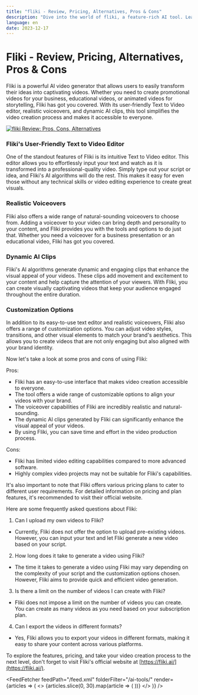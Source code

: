 ```yaml
---
title: "fliki - Review, Pricing, Alternatives, Pros & Cons"
description: "Dive into the world of fliki, a feature-rich AI tool. Learn about its features, pricing, and how it's making an impact. Don't miss out!"
language: en
date: 2023-12-17
---
```


# Fliki - Review, Pricing, Alternatives, Pros & Cons
        
Fliki is a powerful AI video generator that allows users to easily transform their ideas into captivating videos. Whether you need to create promotional videos for your business, educational videos, or animated videos for storytelling, Fliki has got you covered. With its user-friendly Text to Video editor, realistic voiceovers, and dynamic AI clips, this tool simplifies the video creation process and makes it accessible to everyone.


<BlogHeader />


[![fliki Review: Pros, Cons, Alternatives](/ai-tools/fliki.png)](https://fliki.ai/)



### Fliki's User-Friendly Text to Video Editor
One of the standout features of Fliki is its intuitive Text to Video editor. This editor allows you to effortlessly input your text and watch as it is transformed into a professional-quality video. Simply type out your script or idea, and Fliki's AI algorithms will do the rest. This makes it easy for even those without any technical skills or video editing experience to create great visuals.

### Realistic Voiceovers
Fliki also offers a wide range of natural-sounding voiceovers to choose from. Adding a voiceover to your video can bring depth and personality to your content, and Fliki provides you with the tools and options to do just that. Whether you need a voiceover for a business presentation or an educational video, Fliki has got you covered.

### Dynamic AI Clips
Fliki's AI algorithms generate dynamic and engaging clips that enhance the visual appeal of your videos. These clips add movement and excitement to your content and help capture the attention of your viewers. With Fliki, you can create visually captivating videos that keep your audience engaged throughout the entire duration.

### Customization Options
In addition to its easy-to-use text editor and realistic voiceovers, Fliki also offers a range of customization options. You can adjust video styles, transitions, and other visual elements to match your brand's aesthetics. This allows you to create videos that are not only engaging but also aligned with your brand identity. 

Now let's take a look at some pros and cons of using Fliki:

Pros:

- Fliki has an easy-to-use interface that makes video creation accessible to everyone.
- The tool offers a wide range of customizable options to align your videos with your brand.
- The voiceover capabilities of Fliki are incredibly realistic and natural-sounding.
- The dynamic AI clips generated by Fliki can significantly enhance the visual appeal of your videos.
- By using Fliki, you can save time and effort in the video production process.

Cons:

- Fliki has limited video editing capabilities compared to more advanced software.
- Highly complex video projects may not be suitable for Fliki's capabilities.

It's also important to note that Fliki offers various pricing plans to cater to different user requirements. For detailed information on pricing and plan features, it's recommended to visit their official website.

Here are some frequently asked questions about Fliki:

1. Can I upload my own videos to Fliki?
- Currently, Fliki does not offer the option to upload pre-existing videos. However, you can input your text and let Fliki generate a new video based on your script.

2. How long does it take to generate a video using Fliki?
- The time it takes to generate a video using Fliki may vary depending on the complexity of your script and the customization options chosen. However, Fliki aims to provide quick and efficient video generation.

3. Is there a limit on the number of videos I can create with Fliki?
- Fliki does not impose a limit on the number of videos you can create. You can create as many videos as you need based on your subscription plan.

4. Can I export the videos in different formats?
- Yes, Fliki allows you to export your videos in different formats, making it easy to share your content across various platforms.

To explore the features, pricing, and take your video creation process to the next level, don't forget to visit Fliki's official website at [https://fliki.ai/](https://fliki.ai/).


<AdComponent />


<FeedFetcher feedPath="/feed.xml" folderFilter="/ai-tools/" render={articles => (
    <>
        <Cards>
            {articles.slice(0, 30).map(article => (
                <Card key={article.link} title={article.title} href={article.link} />
            ))}
        </Cards>
    </>
)} />

